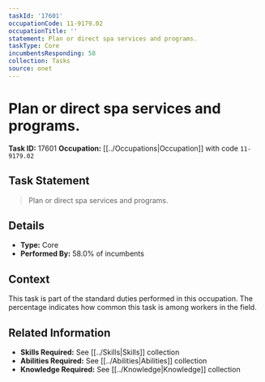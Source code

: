 ```yaml
---
taskId: '17601'
occupationCode: 11-9179.02
occupationTitle: ''
statement: Plan or direct spa services and programs.
taskType: Core
incumbentsResponding: 58
collection: Tasks
source: onet
---
```

# Plan or direct spa services and programs.

**Task ID:** 17601
**Occupation:** [[../Occupations|Occupation]] with code `11-9179.02`

## Task Statement

> Plan or direct spa services and programs.

## Details

- **Type:** Core
- **Performed By:** 58.0% of incumbents

## Context

This task is part of the standard duties performed in this occupation. The percentage indicates how common this task is among workers in the field.

## Related Information

- **Skills Required:** See [[../Skills|Skills]] collection
- **Abilities Required:** See [[../Abilities|Abilities]] collection
- **Knowledge Required:** See [[../Knowledge|Knowledge]] collection
